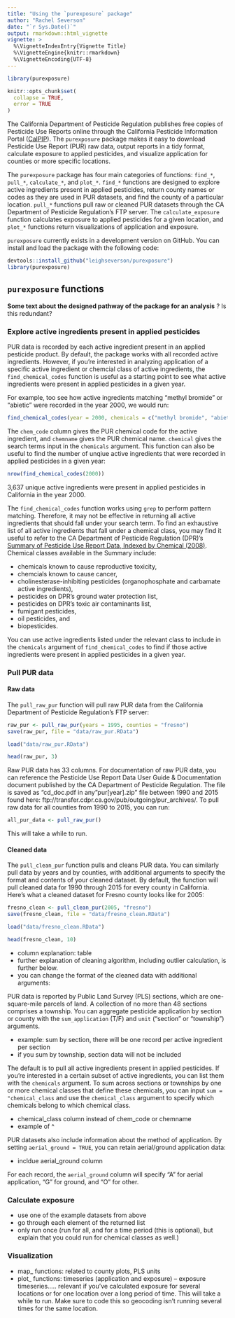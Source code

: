 ```yaml
---
title: "Using the `purexposure` package"
author: "Rachel Severson"
date: "`r Sys.Date()`"
output: rmarkdown::html_vignette
vignette: >
  %\VignetteIndexEntry{Vignette Title}
  %\VignetteEngine{knitr::rmarkdown}
  %\VignetteEncoding{UTF-8}
---
```


```r
library(purexposure)
```
```r
knitr::opts_chunk$set(
  collapse = TRUE,
  error = TRUE
)
```

The California Department of Pesticide Regulation publishes free copies of Pesticide Use Reports online through the California Pesticide Information Portal ([CalPIP](http://calpip.cdpr.ca.gov/main.cfm)). The `purexposure` package makes it easy to download Pesticide Use Report (PUR) raw data, output reports in a tidy format, calculate exposure to applied pesticides, and visualize application for counties or more specific locations. 

The `purexposure` package has four main categories of functions: `find_*`, `pull_*`, `calculate_*`, and `plot_*`. `find_*` functions are designed to explore active ingredients present in applied pesticides, return county names or codes as they are used in PUR datasets, and find the county of a particular location. `pull_*` functions pull raw or cleaned PUR datasets through the CA Department of Pesticide Regulation's FTP server. The `calculate_exposure` function calculates exposure to applied pesticides for a given location, and `plot_*` functions return visualizations of application and exposure.  

`purexposure` currently exists in a development version on GitHub. You can install and load the package with the following code: 

```r
devtools::install_github("leighseverson/purexposure")
library(purexposure)
```

## `purexposure` functions 

**Some text about the designed pathway of the package for an analysis** ? Is this redundant? 

### Explore active ingredients present in applied pesticides 

PUR data is recorded by each active ingredient present in an applied pesticide product. By default, the package works with all recorded active ingredients. However, if you're interested in analyzing application of a specific active ingredient or chemcial class of active ingredients, the `find_chemical_codes` function is useful as a starting point to see what active ingredients were present in applied pesticides in a given year. 

For example, too see how active ingredients matching "methyl bromide" or "abietic" were recorded in the year 2000, we would run: 

```r
find_chemical_codes(year = 2000, chemicals = c("methyl bromide", "abietic"))
```

The `chem_code` column gives the PUR chemical code for the active ingredient, and `chemname` gives the PUR chemical name. `chemical` gives the search terms input in the `chemicals` argument. This function can also be useful to find the number of unqiue active ingredients that were recorded in applied pesticides in a given year: 

```r
nrow(find_chemical_codes(2000))
```

3,637 unique active ingredients were present in applied pesticides in California in the year 2000. 

The `find_chemical_codes` function works using `grep` to perform pattern matching. Therefore, it may not be effective in returning all active ingredients that should fall under your search term. To find an exhaustive list of all active ingredients that fall under a chemical class, you may find it useful to refer to the CA Department of Pesticide Regulation (DPR)'s [Summary of Pesticide Use Report Data, Indexed by Chemical (2008)](http://www.cdpr.ca.gov/docs/pur/pur08rep/chmrpt08.pdf). Chemical classes available in the Summary include:

- chemicals known to cause reproductive toxicity, 
- chemcials known to cause cancer, 
- cholinesterase-inhibiting pesticides (organophosphate and carbamate active ingredients),
- pesticides on DPR's ground water protection list,
- pesticides on DPR's toxic air contaminants list, 
- fumigant pesticides, 
- oil pesticides, and 
- biopesticides. 

You can use active ingredients listed under the relevant class to include in the `chemicals` argument of `find_chemical_codes` to find if those active ingredients were present in applied pesticides in a given year.

### Pull PUR data 

#### Raw data 

The `pull_raw_pur` function will pull raw PUR data from the California Department of Pesticide Regulation's FTP server: 

```r
raw_pur <- pull_raw_pur(years = 1995, counties = "fresno")
save(raw_pur, file = "data/raw_pur.RData")
```
```r
load("data/raw_pur.RData")
```
```r
head(raw_pur, 3)
```

Raw PUR data has 33 columns. For documentation of raw PUR data, you can reference the Pesticide Use Report Data User Guide & Documentation document published by the CA Department of Pesticide Regulation. The file is saved as "cd_doc.pdf in any "pur[year].zip" file between 1990 and 2015 found here: ftp://transfer.cdpr.ca.gov/pub/outgoing/pur_archives/. To pull raw data for all counties from 1990 to 2015, you can run: 

```r
all_pur_data <- pull_raw_pur()
```

This will take a while to run. 

#### Cleaned data 

The `pull_clean_pur` function pulls and cleans PUR data. You can similarly pull data by years and by counties, with additional arguments to specify the format and contents of your cleaned dataset. By default, the function will pull cleaned data for 1990 through 2015 for every county in California. Here's what a cleaned dataset for Fresno county looks like for 2005: 

```r
fresno_clean <- pull_clean_pur(2005, "fresno")
save(fresno_clean, file = "data/fresno_clean.RData")
```
```r
load("data/fresno_clean.RData")
```
```r
head(fresno_clean, 10)
```

- column explanation: table 
- further explanation of cleaning algorithm, including outlier calculation, is further below. 
- you can change the format of the cleaned data with additional arguments: 

PUR data is reported by Public Land Survey (PLS) sections, which are one-square-mile parcels of land. A collection of no more than 48 sections comprises a township. You can aggregate pesticide application by section or county with the `sum_application` (T/F) and `unit` ("section" or "township") arguments. 

- example: sum by section, there will be one record per active ingredient per section 
- if you sum by township, section data will not be included 

The default is to pull all active ingredients present in applied pesticides. If you're interested in a certain subset of active ingredients, you can list them with the `chemicals` argument. To sum across sections or townships by one or more chemical classes that define these chemicals, you can input `sum = "chemical_class` and use the `chemical_class` argument to specify which chemicals belong to which chemical class. 

- chemical_class column instead of chem_code or chemname 
- example of ^ 

PUR datasets also include information about the method of application. By setting `aerial_ground = TRUE`, you can retain aerial/ground application data: 

- incldue aerial_ground column 

For each record, the `aerial_ground` column will specify "A" for aerial application, "G" for ground, and "O" for other. 

### Calculate exposure 

- use one of the example datasets from above 
- go through each element of the returned list 
- only run once (run for all, and for a time period (this is optional), but explain that you could run for chemical classes as well.)

### Visualization 

- map_ functions: related to county plots, PLS units 
- plot_ functions: timeseries (application and exposure) 
-- exposure timeseries..... relevant if you've calculated exposure for several locations or 
for one location over a long period of time. This will take a while to run. Make sure to 
code this so geocoding isn't running several times for the same location. 










